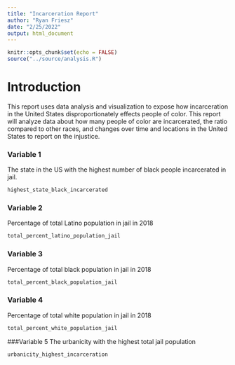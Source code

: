 ```yaml
---
title: "Incarceration Report"
author: "Ryan Friesz"
date: "2/25/2022"
output: html_document
---
```


```r
knitr::opts_chunk$set(echo = FALSE)
source("../source/analysis.R")
```

# Introduction
This report uses data analysis and visualization to expose how incarceration in the United States disproportionately effects people of color. This report will analyze data about how many people of color are incarcerated, the ratio compared to other races, and changes over time and locations in the United States to report on the injustice.

### Variable 1
The state in the US with the highest number of black people incarcerated in jail.
```r
highest_state_black_incarcerated
```

### Variable 2
Percentage of total Latino population in jail in 2018
```r
total_percent_latino_population_jail
```

### Variable 3
Percentage of total black population in jail in 2018
```r
total_percent_black_population_jail
```

### Variable 4
Percentage of total white population in jail in 2018
```r
total_percent_white_population_jail
```

###Variable 5
The urbanicity with the highest total jail population
```r
urbanicity_highest_incarceration
```

